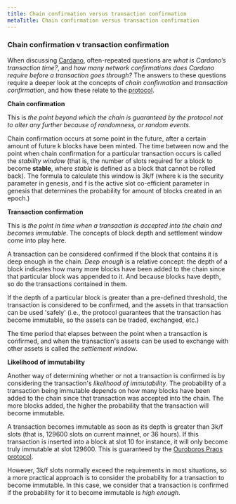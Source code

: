 ```yaml
---
title: Chain confirmation versus transaction confirmation
metaTitle: Chain confirmation versus transaction confirmation
---
```


### Chain confirmation v transaction confirmation

When discussing [Cardano](https://cardano.org/), often-repeated questions are *what is Cardano’s transaction time?*, and *how many network confirmations does Cardano require before a transaction goes through?* The answers to these questions require a deeper look at the concepts of *chain confirmation* and *transaction confirmation*, and how these relate to the [protocol](https://docs.cardano.org/learn/ouroboros-overview).

**Chain confirmation**

This is *the point beyond which the chain is guaranteed by the protocol not to alter any further because of randomness, or random events.*

Chain confirmation occurs at some point in the future, after a certain amount of future k blocks have been minted. The time between now and the point when chain confirmation for a particular transaction occurs is called the *stability window* (that is, the number of slots required for a block to become **stable**, where *stable* is defined as a block that cannot be rolled back). The formula to calculate this window is 3k/f (where k is the security parameter in genesis, and f is the active slot co-efficient parameter in genesis that determines the probability for amount of blocks created in an epoch.)

**Transaction confirmation**

This is *the point in time when a transaction is accepted into the chain and becomes immutable*. The concepts of block depth and settlement window come into play here.

A transaction can be considered confirmed if the block that contains it is deep enough in the chain. *Deep enough* is a relative concept: the depth of a block indicates how many more blocks have been added to the chain since that particular block was appended to it. And because blocks have depth, so do the transactions contained in them.

If the depth of a particular block is greater than a pre-defined threshold, the transaction is considered to be confirmed, and the assets in that transaction can be used 'safely' (i.e., the protocol guarantees that the transaction has become immutable, so the assets can be traded, exchanged, etc.)

The time period that elapses between the point when a transaction is confirmed, and when the transaction's assets can be used to exchange with other assets is called the *settlement window*.

**Likelihood of immutability**

Another way of determining whether or not a transaction is confirmed is by considering the transaction's *likelihood of immutability*. The probability of a transaction being immutable depends on how many blocks have been added to the chain since that transaction was accepted into the chain. The more blocks added, the higher the probability that the transaction will become immutable.

A transaction becomes immutable as soon as its depth is greater than 3k/f slots (that is, 129600 slots on current mainnet, or 36 hours). If this transaction is inserted into a block at slot 10 for instance, it will only become truly immutable at slot 129600. This is guaranteed by the [Ouroboros Praos protocol](https://eprint.iacr.org/2017/573.pdf). 

However, 3k/f slots normally exceed the requirements in most situations, so a more practical approach is to consider the probability for a transaction to become immutable. In this case, we consider that a transaction is confirmed if the probability for it to become immutable is *high enough*.
